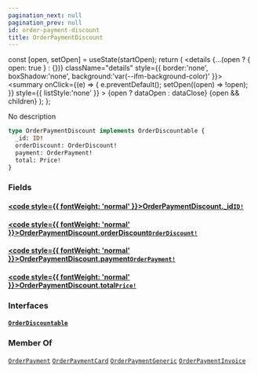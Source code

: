 ```yaml
---
pagination_next: null
pagination_prev: null
id: order-payment-discount
title: OrderPaymentDiscount
---
```









  const [open, setOpen] = useState(startOpen);
  return (
    <details {...(open ? { open: true } : {})} className="details" style={{ border:'none', boxShadow:'none', background:'var(--ifm-background-color)' }}>
      <summary
        onClick={(e) => {
          e.preventDefault();
          setOpen((open) => !open);
        }}
        style={{ listStyle:'none' }}
      >
      {open ? dataOpen : dataClose}
      </summary>
      {open && children}
    </details>
  );
};








No description


```graphql
type OrderPaymentDiscount implements OrderDiscountable {
  _id: ID!
  orderDiscount: OrderDiscount!
  payment: OrderPayment!
  total: Price!
}
```




### Fields

#### [<code style={{ fontWeight: 'normal' }}>OrderPaymentDiscount.<b>_id</b></code>](#)<Bullet />[`ID!`](/schema/types/scalars/id.mdx) <Badge class="badge badge--secondary" text="non-null"/> <Badge class="badge badge--secondary" text="scalar"/> 



#### [<code style={{ fontWeight: 'normal' }}>OrderPaymentDiscount.<b>orderDiscount</b></code>](#)<Bullet />[`OrderDiscount!`](/schema/types/objects/order-discount.mdx) <Badge class="badge badge--secondary" text="non-null"/> <Badge class="badge badge--secondary" text="object"/> 



#### [<code style={{ fontWeight: 'normal' }}>OrderPaymentDiscount.<b>payment</b></code>](#)<Bullet />[`OrderPayment!`](/schema/types/interfaces/order-payment.mdx) <Badge class="badge badge--secondary" text="non-null"/> <Badge class="badge badge--secondary" text="interface"/> 



#### [<code style={{ fontWeight: 'normal' }}>OrderPaymentDiscount.<b>total</b></code>](#)<Bullet />[`Price!`](/schema/types/objects/price.mdx) <Badge class="badge badge--secondary" text="non-null"/> <Badge class="badge badge--secondary" text="object"/> 



### Interfaces

#### [`OrderDiscountable`](/schema/types/interfaces/order-discountable.mdx) <Badge class="badge badge--secondary" text="interface"/> 







### Member Of

[`OrderPayment`](/schema/types/interfaces/order-payment.mdx)  <Badge class="badge badge--secondary" text="interface"/><Bullet />[`OrderPaymentCard`](/schema/types/objects/order-payment-card.mdx)  <Badge class="badge badge--secondary" text="object"/><Bullet />[`OrderPaymentGeneric`](/schema/types/objects/order-payment-generic.mdx)  <Badge class="badge badge--secondary" text="object"/><Bullet />[`OrderPaymentInvoice`](/schema/types/objects/order-payment-invoice.mdx)  <Badge class="badge badge--secondary" text="object"/>

